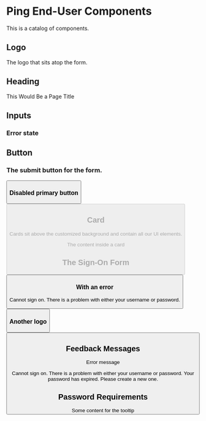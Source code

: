 
# Ping End-User Components

This is a catalog of components.

## Logo

The logo that sits atop the form.

<ComponentDemo>
    <Logo src="ping-logo.svg"/>
</ComponentDemo>

## Heading

<ComponentDemo>
    <Heading>This Would Be a Page Title</Heading>
</ComponentDemo>

## Inputs

<ComponentDemo>
    <TextInput id="username"/>
</ComponentDemo>

### Error state
<ComponentDemo>
    <TextInput id="username" error/>
</ComponentDemo>

<ComponentDemo>
    <FloatLabelTextInput label="Username" id="username"/>
</ComponentDemo>

<ComponentDemo>
    <FloatLabelPasswordInput label="Password" id="password"/>
</ComponentDemo>

## Button

### The submit button for the form.
<ComponentDemo>
    <Button label="push it" primary/>
</ComponentDemo>

### Disabled primary button
<ComponentDemo>
    <Button label="push it" primary disabled/>
</ComponentDemo>

## Card

Cards sit above the customized background and contain all our UI elements.

<ComponentDemo>
    <Card>The content inside a card</Card>
</ComponentDemo>

## The Sign-On Form

<ComponentDemo>
    <Card>
            <Logo src="ping-logo.svg"/>
        <Form>
            <FloatLabelTextInput label="Username" id="username"/>
            <FloatLabelPasswordInput label="Password" id="password"/>
            <div><Checkbox label="Remember me"/></div>
            <Button label="Sign On" primary/>
        </Form>
    </Card>
</ComponentDemo>

### With an error
<ComponentDemo>
    <Card>
        <Logo src="ping-logo.svg"/>
        <Form>
            <Feedback type="error">Cannot sign on. There is a problem with either your username or password.</Feedback>
            <FloatLabelTextInput label="Username" id="username"/>
            <FloatLabelPasswordInput label="Password" id="password"/>
            <div><Checkbox label="Remember me"/></div>
            <Button label="Sign On" primary/>
        </Form>
    </Card>
</ComponentDemo>

### Another logo
<ComponentDemo>
    <Card>
        <Logo src="jj-logo.png"/>
        <Form>
            <FloatLabelTextInput label="Username" id="username"/>
            <FloatLabelPasswordInput label="Password" id="password"/>
            <div><Checkbox label="Remember me"/></div>
            <Button label="Sign On" primary/>
        </Form>
    </Card>
</ComponentDemo>

## Feedback Messages

Error message

<ComponentDemo>
    <Feedback type="error">Cannot sign on. There is a problem with either your username or password.</Feedback>
</ComponentDemo>

<ComponentDemo>
    <Feedback type="alert">Your password has expired. Please create a new one.</Feedback>
</ComponentDemo>

## Password Requirements

<ComponentDemo>
    <Requirements requirements={[
        {
            name: "6 characters",
            status: "no"
        },
        {
            name: "1 UPPERCASE letter",
            status: "yes"
        },
        {
            name: "1 lowercase letter",
            status: "yes"
        },
        {
            name: "1 number (0-9)",
            status: "no"
        },
    ]} />
</ComponentDemo>

<ComponentDemo>
    <div style={{position: 'relative', width: 50, height: 50, background: '#f00'}}>
        <Tooltip>Some content for the tooltip</Tooltip>
    </div>
</ComponentDemo>
